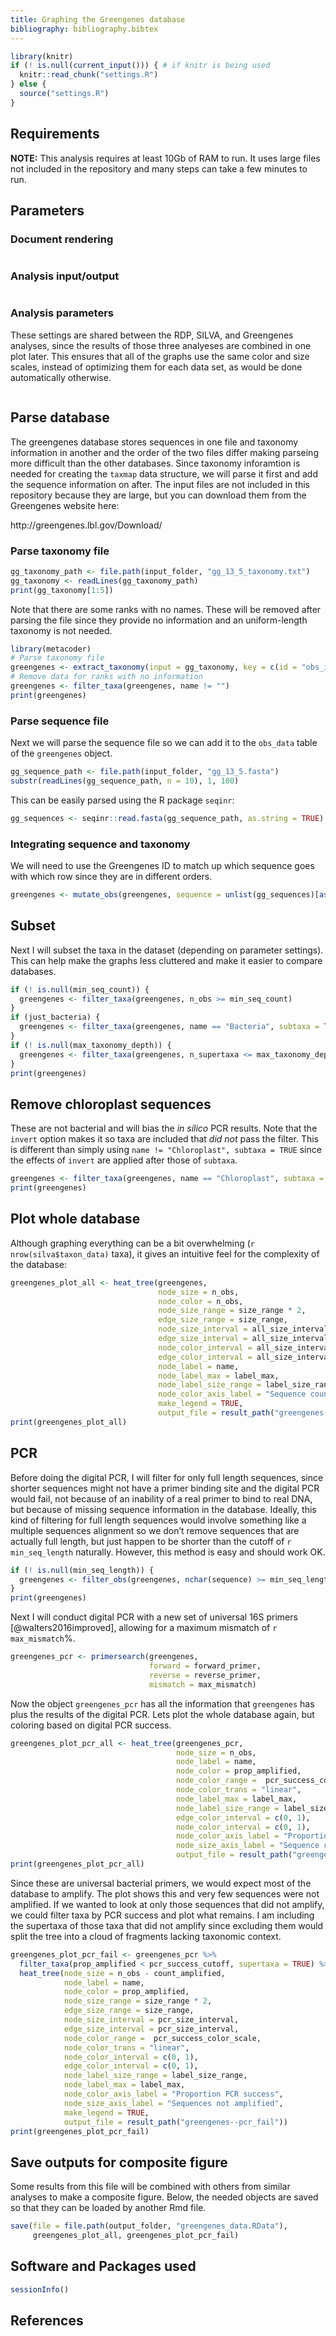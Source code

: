 ```yaml
---
title: Graphing the Greengenes database
bibliography: bibliography.bibtex
---
```


```r
library(knitr)
if (! is.null(current_input())) { # if knitr is being used
  knitr::read_chunk("settings.R")
} else {
  source("settings.R")
}
```

## Requirements 

**NOTE:** This analysis requires at least 10Gb of RAM to run.
It uses large files not included in the repository and many steps can take a few minutes to run. 

## Parameters

### Document rendering

```r
```

### Analysis input/output

```r
```

### Analysis parameters

These settings are shared between the RDP, SILVA, and Greengenes analyses, since the results of those three analyeses are combined in one plot later. 
This ensures that all of the graphs use the same color and size scales, instead of optimizing them for each data set, as would be done automatically otherwise.

```r
```


## Parse database

The greengenes database stores sequences in one file and taxonomy information in another and the order of the two files differ making parseing more difficult than the other databases.
Since taxonomy inforamtion is needed for creating the `taxmap` data structure, we will parse it first and add the sequence information on after.
The input files are not included in this repository because they are large, but you can download them from the Greengenes website here: 

http://greengenes.lbl.gov/Download/

### Parse taxonomy file

```r
gg_taxonomy_path <- file.path(input_folder, "gg_13_5_taxonomy.txt")
gg_taxonomy <- readLines(gg_taxonomy_path)
print(gg_taxonomy[1:5])
```

Note that there are some ranks with no names. 
These will be removed after parsing the file since they provide no information and an uniform-length taxonomy is not needed.

```r
library(metacoder)
# Parse taxonomy file
greengenes <- extract_taxonomy(input = gg_taxonomy, key = c(id = "obs_info", "class"), regex = "^([0-9]+)\t(.*)$", class_sep = "; ", class_regex = "^([a-z]{1})__(.*)$", class_key = c(rank = "taxon_info", "name"))
# Remove data for ranks with no information
greengenes <- filter_taxa(greengenes, name != "")
print(greengenes)
```


### Parse sequence file

Next we will parse the sequence file so we can add it to the `obs_data` table of the `greengenes` object.

```r
gg_sequence_path <- file.path(input_folder, "gg_13_5.fasta")
substr(readLines(gg_sequence_path, n = 10), 1, 100)
```

This can be easily parsed using the R package `seqinr`:

```r
gg_sequences <- seqinr::read.fasta(gg_sequence_path, as.string = TRUE)
```


### Integrating sequence and taxonomy

We will need to use the Greengenes ID to match up which sequence goes with which row since they are in different orders.

```r
greengenes <- mutate_obs(greengenes, sequence = unlist(gg_sequences)[as.character(id)])
```


## Subset

Next I will subset the taxa in the dataset (depending on parameter settings). 
This can help make the graphs less cluttered and make it easier to compare databases. 

```r
if (! is.null(min_seq_count)) {
  greengenes <- filter_taxa(greengenes, n_obs >= min_seq_count)
}
if (just_bacteria) {
  greengenes <- filter_taxa(greengenes, name == "Bacteria", subtaxa = TRUE)
}
if (! is.null(max_taxonomy_depth)) {
  greengenes <- filter_taxa(greengenes, n_supertaxa <= max_taxonomy_depth)
}
print(greengenes)
```


## Remove chloroplast sequences

These are not bacterial and will bias the *in silico* PCR results.
Note that the `invert` option makes it so taxa are included that *did not* pass the filter. 
This is different than simply using `name != "Chloroplast", subtaxa = TRUE` since the effects of `invert` are applied after those of `subtaxa`.

```r
greengenes <- filter_taxa(greengenes, name == "Chloroplast", subtaxa = TRUE, invert = TRUE)
print(greengenes)
```


## Plot whole database

Although graphing everything can be a bit overwhelming (`r nrow(silva$taxon_data)` taxa), it gives an intuitive feel for the complexity of the database:

```r
greengenes_plot_all <- heat_tree(greengenes, 
                                 node_size = n_obs,
                                 node_color = n_obs,
                                 node_size_range = size_range * 2,
                                 edge_size_range = size_range,
                                 node_size_interval = all_size_interval,
                                 edge_size_interval = all_size_interval,
                                 node_color_interval = all_size_interval,
                                 edge_color_interval = all_size_interval,
                                 node_label = name,
                                 node_label_max = label_max,
                                 node_label_size_range = label_size_range,
                                 node_color_axis_label = "Sequence count",
                                 make_legend = TRUE,
                                 output_file = result_path("greengenes--all"))
print(greengenes_plot_all)
```


## PCR

Before doing the digital PCR, I will filter for only full length sequences, since shorter sequences might not have a primer binding site and the digital PCR would fail, not because of an inability of a real primer to bind to real DNA, but because of missing sequence information in the database. 
Ideally, this kind of filtering for full length sequences would involve something like a multiple sequences alignment so we don't remove sequences that are actually full length, but just happen to be shorter than the cutoff of `r min_seq_length` naturally.
However, this method is easy and should work OK.

```r
if (! is.null(min_seq_length)) {
  greengenes <- filter_obs(greengenes, nchar(sequence) >= min_seq_length, unobserved = FALSE)
}
print(greengenes)
```

Next I will conduct digital PCR with a new set of universal 16S primers [@walters2016improved], allowing for a maximum mismatch of `r max_mismatch`%.

```r
greengenes_pcr <- primersearch(greengenes,
                               forward = forward_primer,
                               reverse = reverse_primer,
                               mismatch = max_mismatch)
```

Now the object `greengenes_pcr` has all the information that `greengenes` has plus the results of the digital PCR.
Lets plot the whole database again, but coloring based on digital PCR success.

```r
greengenes_plot_pcr_all <- heat_tree(greengenes_pcr,
                                     node_size = n_obs,
                                     node_label = name,
                                     node_color = prop_amplified,
                                     node_color_range =  pcr_success_color_scale,
                                     node_color_trans = "linear",
                                     node_label_max = label_max,
                                     node_label_size_range = label_size_range,
                                     edge_color_interval = c(0, 1),
                                     node_color_interval = c(0, 1),
                                     node_color_axis_label = "Proportion PCR success",
                                     node_size_axis_label = "Sequence count",
                                     output_file = result_path("greengenes--pcr_all"))
print(greengenes_plot_pcr_all)
```

Since these are universal bacterial primers, we would expect most of the database to amplify.
The plot shows this and very few sequences were not amplified.
If we wanted to look at only those sequences that did not amplify, we could filter taxa by PCR success and plot what remains. 
I am including the supertaxa of those taxa that did not amplify since excluding them would split the tree into a cloud of fragments lacking taxonomic context.

```r
greengenes_plot_pcr_fail <- greengenes_pcr %>%
  filter_taxa(prop_amplified < pcr_success_cutoff, supertaxa = TRUE) %>%
  heat_tree(node_size = n_obs - count_amplified,
            node_label = name,
            node_color = prop_amplified,
            node_size_range = size_range * 2,
            edge_size_range = size_range,
            node_size_interval = pcr_size_interval,
            edge_size_interval = pcr_size_interval,
            node_color_range =  pcr_success_color_scale,
            node_color_trans = "linear",
            node_color_interval = c(0, 1),
            edge_color_interval = c(0, 1),
            node_label_size_range = label_size_range,
            node_label_max = label_max,
            node_color_axis_label = "Proportion PCR success",
            node_size_axis_label = "Sequences not amplified",
            make_legend = TRUE,
            output_file = result_path("greengenes--pcr_fail"))
print(greengenes_plot_pcr_fail)
```

## Save outputs for composite figure

Some results from this file will be combined with others from similar analyses to make a composite figure.
Below, the needed objects are saved so that they can be loaded by another Rmd file.

```r
save(file = file.path(output_folder, "greengenes_data.RData"),
     greengenes_plot_all, greengenes_plot_pcr_fail)
```

## Software and Packages used

```r
sessionInfo()
```


## References